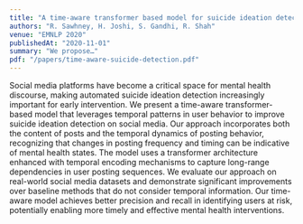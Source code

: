 ```yaml
---
title: "A time-aware transformer based model for suicide ideation detection on social media"
authors: "R. Sawhney, H. Joshi, S. Gandhi, R. Shah"
venue: "EMNLP 2020"
publishedAt: "2020-11-01"
summary: "We propose…"
pdf: "/papers/time-aware-suicide-detection.pdf"
---
```

Social media platforms have become a critical space for mental health discourse, making automated suicide ideation detection increasingly important for early intervention. We present a time-aware transformer-based model that leverages temporal patterns in user behavior to improve suicide ideation detection on social media. Our approach incorporates both the content of posts and the temporal dynamics of posting behavior, recognizing that changes in posting frequency and timing can be indicative of mental health states. The model uses a transformer architecture enhanced with temporal encoding mechanisms to capture long-range dependencies in user posting sequences. We evaluate our approach on real-world social media datasets and demonstrate significant improvements over baseline methods that do not consider temporal information. Our time-aware model achieves better precision and recall in identifying users at risk, potentially enabling more timely and effective mental health interventions. 